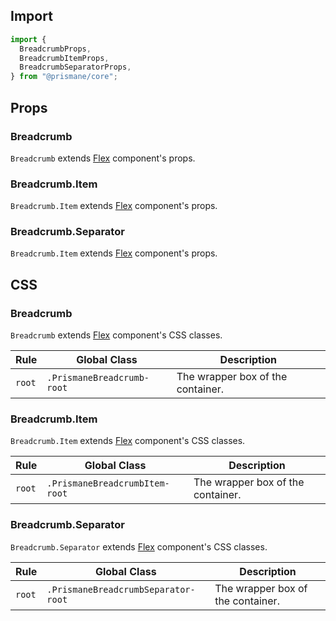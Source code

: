 ## Import

```js
import {
  BreadcrumbProps,
  BreadcrumbItemProps,
  BreadcrumbSeparatorProps,
} from "@prismane/core";
```

## Props

### Breadcrumb

`Breadcrumb` extends [Flex](/docs/components-api/flex-api) component's props.

### Breadcrumb.Item

`Breadcrumb.Item` extends [Flex](/docs/components-api/flex-api) component's props.

### Breadcrumb.Separator

`Breadcrumb.Item` extends [Flex](/docs/components-api/flex-api) component's props.

## CSS

### Breadcrumb

`Breadcrumb` extends [Flex](/docs/components-api/flex-api) component's CSS classes.

| Rule   | Global Class               | Description                       |
| ------ | -------------------------- | --------------------------------- |
| `root` | `.PrismaneBreadcrumb-root` | The wrapper box of the container. |

### Breadcrumb.Item

`Breadcrumb.Item` extends [Flex](/docs/components-api/flex-api) component's CSS classes.

| Rule   | Global Class                   | Description                       |
| ------ | ------------------------------ | --------------------------------- |
| `root` | `.PrismaneBreadcrumbItem-root` | The wrapper box of the container. |

### Breadcrumb.Separator

`Breadcrumb.Separator` extends [Flex](/docs/components-api/flex-api) component's CSS classes.

| Rule   | Global Class                        | Description                       |
| ------ | ----------------------------------- | --------------------------------- |
| `root` | `.PrismaneBreadcrumbSeparator-root` | The wrapper box of the container. |
